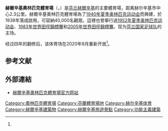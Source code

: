 {{Infobox Stadium
| stadium_name      = 赫爾辛基奧林匹克體育場
| native_name       = {{lang|fi|Helsingin olympiastadion}}<br />{{lang|sv|Helsingfors Olympiastadion}}
| nickname          = {{lang|fi|Stadikka}}
| image             = [[File:Olympiastadion_2020-04-19.jpg|250px]]
| location          = [[芬兰|芬兰]][[赫爾辛基|赫爾辛基]]
| coordinates       = {{coord|60|11|13|N|024|55|38|E|region:FI_type:landmark|display=it}}
| broke_ground      = 1934
| opened            = 1938
| renovated         = 1939, 1947–1952, 1953–1956, 1961, 1971, 1991–1994, 1997–1998, 2004–2005, 2010–2011, 2016–2020
| expanded          = 
| owner             = Stadion-säätiö
| operator          = 
| surface           = 草皮
| construction_cost = 
| architect         =
| former_names      = 
| nicknames         =
| tenants           =  [[芬蘭國家足球隊|芬蘭國家足球隊]] <br /> [[1952年夏季奧林匹克運動會|1952年夏季奧林匹克運動會]] <br /> [[1983年世界田徑錦標賽|1983年世界田徑錦標賽]] <br /> [[2005年世界田徑錦標賽|2005年世界田徑錦標賽]] <br /> 2009年歐洲女子足球錦標賽（4場小組賽和一場決賽）
| seating_capacity  = 36,000
| original_capacity = 
| dimensions        = 
}}
'''赫爾辛基奧林匹克體育場'''（{{lang-fi|Helsingin olympiastadion}}，{{lang-sv|Helsingfors Olympiastadion}}）是[[芬兰|芬兰]][[赫爾辛基|赫爾辛基]]的主要體育場，距离赫尔辛基市中心2.3公里。赫爾辛基奧林匹克體育場為了[[1940年夏季奥林匹克运动会|1940年夏季奥林匹克运动会]]而興建，於1938年落成啟用，可容納40,000名觀眾。這裡也曾舉行過[[1952年夏季奥林匹克运动会|1952年夏季奥林匹克运动会]]、[[1983年世界田徑錦標賽|1983年世界田徑錦標賽]]和[[2005年世界田徑錦標賽|2005年世界田徑錦標賽]]。现为[[芬兰国家足球队|芬兰国家足球队]]的主场。

经过四年的翻修后，该体育场在2020年8月重新开放<ref name="Thynell"/>。

== 参考文献 ==
{{Reflist|refs=
<ref name="Thynell">{{cite web | url = https://yle.fi/uutiset/3-11492196 | title = Nyt se on valmis! Katso videolta, miltä uutuuttaan hohtavalla Olympiastadionilla näyttää – samettinen nurmikko leikataan 4–6 kertaa päivässä | author = Thynell, Tuulia & Koskela, Miika | language = fi | publisher = Yle | date = 2020-08-07 | accessdate = 2020-09-09 | archive-date = 2021-03-04 | archive-url = https://web.archive.org/web/20210304200633/https://yle.fi/uutiset/3-11492196 | dead-url = no }}</ref>
}}

== 外部連結 ==
{{commons-inline|Helsingin olympiastadion}}
* [https://www.stadion.fi/ 赫爾辛基奧林匹克體育場官方网站] {{Wayback|url=https://www.stadion.fi/ |date=20201008142806 }} {{fi}} {{en}} {{sv}} {{de}} {{ru}}

{{Summer Olympic stadia}}
{{赫尔辛基城市景观}}

[[Category:奧林匹克體育場|Category:奧林匹克體育場]]
[[Category:芬蘭體育場地|Category:芬蘭體育場地]]
[[Category:赫尔辛基体育|Category:赫尔辛基体育]]
[[Category:赫爾辛基建築物|Category:赫爾辛基建築物]]
[[Category:赫爾辛基旅遊景點|Category:赫爾辛基旅遊景點]]
[[Category:功能主義建築|Category:功能主義建築]]